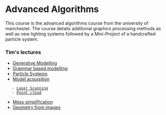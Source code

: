 = Advanced Algorithms =

This course is the advanced algorithms course from the university of manchester. The course details additional graphics processing methods as well as new lighting systems followed by a Mini-Project of a handcrafted particle system.

=== Tim's lectures ===

* [[Generative Modelling ]]
* [[Grammar based modelling]]
* [[Particle Systems]]
* [[Model acquisition]]
	- [[Laser Scanning]]
	- [[Point cloud]]
* [[Mess simplification]]
* [[Geometry from images]]
